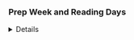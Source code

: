 ### Prep Week and Reading Days

<details>

**Prep Week and Reading Days**: Per *Senate Rules 5.2.5.6*, the last week of instruction of a regular semester is termed "Prep Week." This phrase also refers to the last three days of instruction of the summer session and winter intersession. The Prep Week rule applies to ALL courses taught in the fall semester, spring semester, and summer session, including those taught by distance learning or in a format that has been compressed into less than one semester or session. This rule does not apply to courses in professional programs in colleges that have University Senate approval to have their own calendar.

Make-up exams and quizzes are allowed during Prep Week. In cases of "Take Home" final examinations, students shall not be required to return the completed examination before the regularly scheduled examination period for that course. No written examinations, including final examinations, may be scheduled during the Prep Week. No quizzes may be given during Prep Week. No project/lab practicals/paper/presentation deadlines or oral/listening examinations may fall during the Prep Week unless it was scheduled in the syllabus AND the course has no final examination (or assignment that acts as a final examination) scheduled during finals week. (A course with a lab component may schedule the lab practical of the course during Prep Week if the lab portion does not also require a Final Examination during finals week.) Class participation and attendance grades are permitted during Prep Week. The *Senate Rules* permit continuing into Prep Week regularly assigned graded homework that was announced in the class syllabus.

For fall and spring semester, the Thursday and Friday of Prep Week are study days (i.e. "Reading Days"). There cannot be any required "interactions" on a Reading Day. "Interactions" include participation in an in-class or online discussion, attendance at a guest lecture, or uploading an assignment. See *Senate Rules 9.1* for a more complete description of required interactions.

</details>

